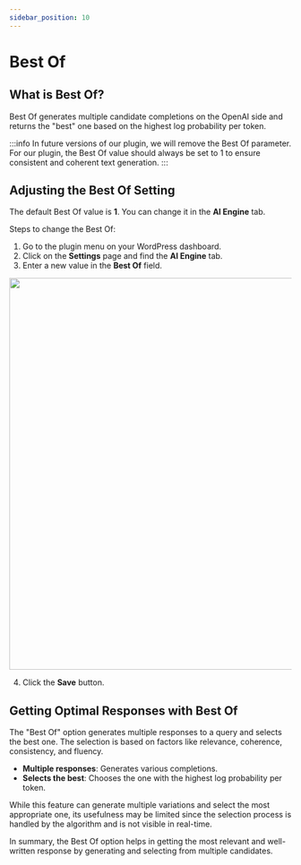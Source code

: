 ```yaml
---
sidebar_position: 10
---
```



# Best Of

## What is Best Of?

Best Of generates multiple candidate completions on the OpenAI side and returns the "best" one based on the highest log probability per token.

:::info
In future versions of our plugin, we will remove the Best Of parameter. For our plugin, the Best Of value should always be set to 1 to ensure consistent and coherent text generation.
:::

## Adjusting the Best Of Setting

The default Best Of value is **1**. You can change it in the **AI Engine** tab.

Steps to change the Best Of:

1. Go to the plugin menu on your WordPress dashboard.
2. Click on the **Settings** page and find the **AI Engine** tab.
3. Enter a new value in the **Best Of** field.

<img src={BestOf} width="700" />

4. Click the **Save** button.

## Getting Optimal Responses with Best Of

The "Best Of" option generates multiple responses to a query and selects the best one. The selection is based on factors like relevance, coherence, consistency, and fluency.

- **Multiple responses**: Generates various completions.
- **Selects the best**: Chooses the one with the highest log probability per token.

While this feature can generate multiple variations and select the most appropriate one, its usefulness may be limited since the selection process is handled by the algorithm and is not visible in real-time.

In summary, the Best Of option helps in getting the most relevant and well-written response by generating and selecting from multiple candidates.
